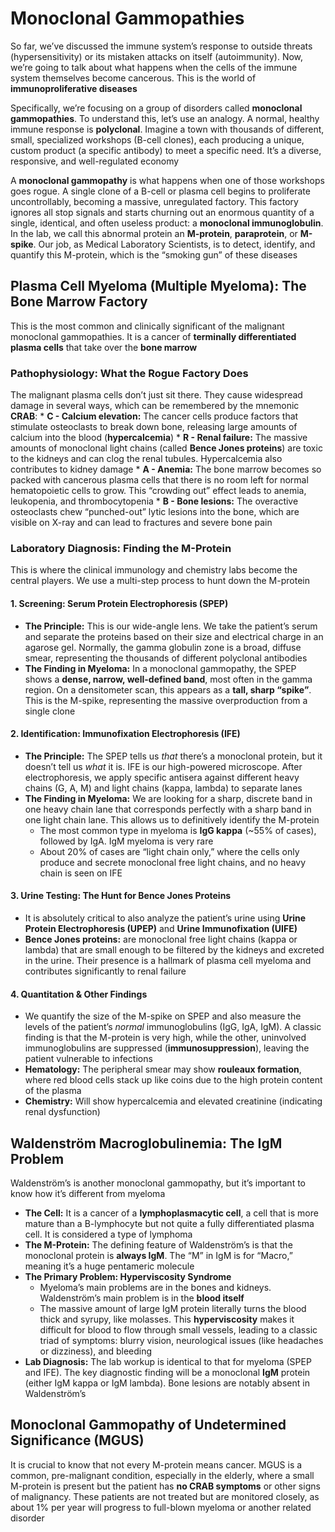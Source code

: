 # Monoclonal Gammopathies {-}

So far, we've discussed the immune system's response to outside threats (hypersensitivity) or its mistaken attacks on itself (autoimmunity). Now, we're going to talk about what happens when the cells of the immune system themselves become cancerous. This is the world of **immunoproliferative diseases**

Specifically, we're focusing on a group of disorders called **monoclonal gammopathies**. To understand this, let's use an analogy. A normal, healthy immune response is **polyclonal**. Imagine a town with thousands of different, small, specialized workshops (B-cell clones), each producing a unique, custom product (a specific antibody) to meet a specific need. It's a diverse, responsive, and well-regulated economy

A **monoclonal gammopathy** is what happens when one of those workshops goes rogue. A single clone of a B-cell or plasma cell begins to proliferate uncontrollably, becoming a massive, unregulated factory. This factory ignores all stop signals and starts churning out an enormous quantity of a single, identical, and often useless product: a **monoclonal immunoglobulin**. In the lab, we call this abnormal protein an **M-protein**, **paraprotein**, or **M-spike**. Our job, as Medical Laboratory Scientists, is to detect, identify, and quantify this M-protein, which is the "smoking gun" of these diseases

## **Plasma Cell Myeloma (Multiple Myeloma): The Bone Marrow Factory** {-}

This is the most common and clinically significant of the malignant monoclonal gammopathies. It is a cancer of **terminally differentiated plasma cells** that take over the **bone marrow**

### **Pathophysiology: What the Rogue Factory Does** {-}

The malignant plasma cells don't just sit there. They cause widespread damage in several ways, which can be remembered by the mnemonic **CRAB**:
*   **C - Calcium elevation:** The cancer cells produce factors that stimulate osteoclasts to break down bone, releasing large amounts of calcium into the blood (**hypercalcemia**)
*   **R - Renal failure:** The massive amounts of monoclonal light chains (called **Bence Jones proteins**) are toxic to the kidneys and can clog the renal tubules. Hypercalcemia also contributes to kidney damage
*   **A - Anemia:** The bone marrow becomes so packed with cancerous plasma cells that there is no room left for normal hematopoietic cells to grow. This "crowding out" effect leads to anemia, leukopenia, and thrombocytopenia
*   **B - Bone lesions:** The overactive osteoclasts chew "punched-out" lytic lesions into the bone, which are visible on X-ray and can lead to fractures and severe bone pain

### **Laboratory Diagnosis: Finding the M-Protein** {-}

This is where the clinical immunology and chemistry labs become the central players. We use a multi-step process to hunt down the M-protein

#### **1. Screening: Serum Protein Electrophoresis (SPEP)** {-}
*   **The Principle:** This is our wide-angle lens. We take the patient's serum and separate the proteins based on their size and electrical charge in an agarose gel. Normally, the gamma globulin zone is a broad, diffuse smear, representing the thousands of different polyclonal antibodies
*   **The Finding in Myeloma:** In a monoclonal gammopathy, the SPEP shows a **dense, narrow, well-defined band**, most often in the gamma region. On a densitometer scan, this appears as a **tall, sharp "spike"**. This is the M-spike, representing the massive overproduction from a single clone

#### **2. Identification: Immunofixation Electrophoresis (IFE)** {-}
*   **The Principle:** The SPEP tells us *that* there's a monoclonal protein, but it doesn't tell us *what* it is. IFE is our high-powered microscope. After electrophoresis, we apply specific antisera against different heavy chains (G, A, M) and light chains (kappa, lambda) to separate lanes
*   **The Finding in Myeloma:** We are looking for a sharp, discrete band in one heavy chain lane that corresponds perfectly with a sharp band in one light chain lane. This allows us to definitively identify the M-protein
    *   The most common type in myeloma is **IgG kappa** (~55% of cases), followed by IgA. IgM myeloma is very rare
    *   About 20% of cases are "light chain only," where the cells only produce and secrete monoclonal free light chains, and no heavy chain is seen on IFE

#### **3. Urine Testing: The Hunt for Bence Jones Proteins** {-}
*   It is absolutely critical to also analyze the patient's urine using **Urine Protein Electrophoresis (UPEP)** and **Urine Immunofixation (UIFE)**
*   **Bence Jones proteins:** are monoclonal free light chains (kappa or lambda) that are small enough to be filtered by the kidneys and excreted in the urine. Their presence is a hallmark of plasma cell myeloma and contributes significantly to renal failure

#### **4. Quantitation & Other Findings** {-}
*   We quantify the size of the M-spike on SPEP and also measure the levels of the patient's *normal* immunoglobulins (IgG, IgA, IgM). A classic finding is that the M-protein is very high, while the other, uninvolved immunoglobulins are suppressed (**immunosuppression**), leaving the patient vulnerable to infections
*   **Hematology:** The peripheral smear may show **rouleaux formation**, where red blood cells stack up like coins due to the high protein content of the plasma
*   **Chemistry:** Will show hypercalcemia and elevated creatinine (indicating renal dysfunction)

## **Waldenström Macroglobulinemia: The IgM Problem** {-}

Waldenström's is another monoclonal gammopathy, but it's important to know how it's different from myeloma

*   **The Cell:** It is a cancer of a **lymphoplasmacytic cell**, a cell that is more mature than a B-lymphocyte but not quite a fully differentiated plasma cell. It is considered a type of lymphoma
*   **The M-Protein:** The defining feature of Waldenström's is that the monoclonal protein is **always IgM**. The "M" in IgM is for "Macro," meaning it's a huge pentameric molecule
*   **The Primary Problem: Hyperviscosity Syndrome**
    *   Myeloma's main problems are in the bones and kidneys. Waldenström's main problem is in the **blood itself**
    *   The massive amount of large IgM protein literally turns the blood thick and syrupy, like molasses. This **hyperviscosity** makes it difficult for blood to flow through small vessels, leading to a classic triad of symptoms: blurry vision, neurological issues (like headaches or dizziness), and bleeding
*   **Lab Diagnosis:** The lab workup is identical to that for myeloma (SPEP and IFE). The key diagnostic finding will be a monoclonal **IgM** protein (either IgM kappa or IgM lambda). Bone lesions are notably absent in Waldenström's

## **Monoclonal Gammopathy of Undetermined Significance (MGUS)** {-}

It is crucial to know that not every M-protein means cancer. MGUS is a common, pre-malignant condition, especially in the elderly, where a small M-protein is present but the patient has **no CRAB symptoms** or other signs of malignancy. These patients are not treated but are monitored closely, as about 1% per year will progress to full-blown myeloma or another related disorder
